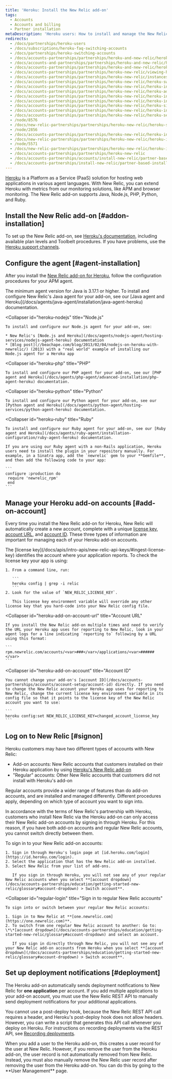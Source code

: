 ```yaml
---
title: 'Heroku: Install the New Relic add-on'
tags:
  - Accounts
  - Accounts and billing
  - Partner installation
metaDescription: 'Heroku users: How to install and manage the New Relic agent as an add-on account.'
redirects:
  - /docs/partnerships/heroku-users
  - /docs/subscriptions/heroku-faq-switching-accounts
  - /docs/partnerships/heroku-switching-accounts
  - /docs/accounts-partnerships/partnerships/heroku-and-new-relic/heroku-installing-new-relic
  - /docs/accounts-and-partnerships/partnerships/heroku-and-new-relic/heroku-installing-new-relic
  - /docs/accounts-partnerships/partnerships/heroku-and-new-relic/heroku-switching-accounts
  - /docs/accounts-partnerships/partnerships/heroku-new-relic/viewing-heroku-instances
  - /docs/accounts-partnerships/partnerships/heroku-new-relic/instances-dashboard-heroku-add
  - /docs/accounts-partnerships/partnerships/heroku-new-relic/heroku-switching-accounts
  - /docs/accounts-partnerships/partnerships/heroku-new-relic/heroku-installing-new-relic
  - /docs/accounts-partnerships/partnerships/heroku-new-relic/heroku-additional-new-relic-accounts
  - /docs/accounts-partnerships/partnerships/heroku-new-relic/heroku-instances-dashboard
  - /docs/accounts-partnerships/partnerships/heroku-new-relic/heroku-install-new-relic-add
  - /docs/accounts-partnerships/partnerships/heroku-new-relic/heroku-sign-new-relic
  - /docs/accounts-partnerships/partnerships/heroku-new-relic/heroku-install-new-relic-add-on
  - /docs/accounts-partnerships/partnerships/heroku-new-relic/heroku-set-deployment-notifications
  - /node/8576
  - /docs/new-relic-partnerships/partnerships/heroku-new-relic/heroku-sign-new-relic
  - /node/2856
  - /docs/accounts-partnerships/partnerships/heroku-new-relic/heroku-instances-page
  - /docs/new-relic-partnerships/partnerships/heroku-new-relic/heroku-instances-page
  - /node/5571
  - /docs/new-relic-partnerships/partnerships/heroku-new-relic/heroku-install-new-relic-add
  - /docs/accounts-partnerships/partnerships/heroku-new-relic
  - /docs/accounts-partnerships/accounts/install-new-relic/partner-based-installation/heroku-install-new-relic-add
  - /docs/accounts-partnerships/install-new-relic/partner-based-installation/heroku-install-new-relic-add
---
```


[Heroku](https://devcenter.heroku.com/articles/newrelic) is a Platform as a Service (PaaS) solution for hosting web applications in various agent languages. With New Relic, you can extend Heroku with metrics from our monitoring solutions, like APM and browser monitoring. The New Relic add-on supports Java, Node.js, PHP, Python, and Ruby.

## Install the New Relic add-on [#addon-installation]

To set up the New Relic add-on, see [Heroku's documentation](https://devcenter.heroku.com/articles/newrelic), including available plan levels and Toolbelt procedures. If you have problems, use the [Heroku support channels](https://devcenter.heroku.com/articles/support-channels).

## Configure the agent [#agent-installation]

After you install the [New Relic add-on for Heroku](https://devcenter.heroku.com/articles/newrelic), follow the configuration procedures for your APM agent.

<CollapserGroup>
  <Collapser
    id="heroku-java"
    title="Java"
  >
    The minimum agent version for Java is 3.17.1 or higher. To install and configure New Relic's Java agent for your add-on, see our [Java agent and Heroku](/docs/agents/java-agent/installation/java-agent-heroku) documentation.
  </Collapser>

  <Collapser
    id="heroku-nodejs"
    title="Node.js"
  >
    To install and configure our Node.js agent for your add-on, see:

    * New Relic's [Node.js and Heroku](/docs/agents/nodejs-agent/hosting-services/nodejs-agent-heroku) documentation
    * [Blog post](//beachape.com/blog/2013/02/04/nodejs-on-heroku-with-newrelic/) (2013) with a "real world" example of installing our Node.js agent for a Heroku app
  </Collapser>

  <Collapser
    id="heroku-php"
    title="PHP"
  >
    To install and configure our PHP agent for your add-on, see our [PHP agent and Heroku](/docs/agents/php-agent/advanced-installation/php-agent-heroku) documentation.
  </Collapser>

  <Collapser
    id="heroku-python"
    title="Python"
  >
    To install and configure our Python agent for your add-on, see our [Python agent and Heroku](/docs/agents/python-agent/hosting-services/python-agent-heroku) documentation.
  </Collapser>

  <Collapser
    id="heroku-ruby"
    title="Ruby"
  >
    To install and configure our Ruby agent for your add-on, see our [Ruby agent and Heroku](/docs/agents/ruby-agent/installation-configuration/ruby-agent-heroku) documentation.

    If you are using our Ruby agent with a non-Rails application, Heroku users need to install the plugin in your repository manually. For example, in a Sinatra app, add the `newrelic` gem to your **Gemfile**, and then add the following code to your app:

    ```
    configure :production do
     require 'newrelic_rpm'
     end
    ```
  </Collapser>
</CollapserGroup>

## Manage your Heroku add-on accounts [#add-on-account]

Every time you install the New Relic add-on for Heroku, New Relic will automatically create a new account, complete with a unique [license key](#heroku-add-on-license-key), [account URL](#heroku-add-on-account-url), and [account ID](#heroku-add-on-account). These three types of information are important for managing each of your Heroku add-on accounts.

<CollapserGroup>
  <Collapser
    id="heroku-add-on-license-key"
    title="License key"
  >
    The [license key](/docs/apis/intro-apis/new-relic-api-keys/#ingest-license-key) identifies the account where your application reports. To check the license key your app is using:

    1. From a command line, run:

       ```
       heroku config | grep -i relic
       ```
    2. Look for the value of `NEW_RELIC_LICENSE_KEY`.

       This license key environment variable will override any other license key that you hard-code into your New Relic config file.
  </Collapser>

  <Collapser
    id="heroku-add-on-account-url"
    title="Account URL"
  >
    If you install the New Relic add-on multiple times and need to verify the URL your Heroku app uses for reporting to New Relic, look in your agent logs for a line indicating `reporting to` following by a URL using this format:

    ```
    rpm.newrelic.com/accounts/<var>###</var>/applications/<var>######</var>
    ```
  </Collapser>

  <Collapser
    id="heroku-add-on-account"
    title="Account ID"
  >
    You cannot change your add-on's [account ID](/docs/accounts-partnerships/accounts/account-setup/account-id) directly. If you need to change the New Relic account your Heroku app uses for reporting to New Relic, change the current license key environment variable in its config file so that it points to the license key of the New Relic account you want to use:

    ```
    heroku config:set NEW_RELIC_LICENSE_KEY=changed_account_license_key
    ```
  </Collapser>
</CollapserGroup>

## Log on to New Relic [#signon]

Heroku customers may have two different types of accounts with New Relic:

* Add-on accounts: New Relic accounts that customers installed on their Heroku application by using [Heroku's New Relic add-on](https://addons.heroku.com/newrelic)
* "Regular" accounts: Other New Relic accounts that customers did not install with Heroku's add-on

Regular accounts provide a wider range of features than do add-on accounts, and are installed and managed differently. Different procedures apply, depending on which type of account you want to sign into.

In accordance with the terms of New Relic's partnership with Heroku, customers who install New Relic via the Heroku add-on can only access their New Relic add-on accounts by signing in through Heroku. For this reason, if you have both add-on accounts and regular New Relic accounts, you cannot switch directly between them.

<CollapserGroup>
  <Collapser
    id="heroku-add-on-login"
    title="Sign in to New Relic add-on account through Heroku"
  >
    To sign in to your New Relic add-on accounts:

    1. Sign in through Heroku's login page at [id.heroku.com/login](https://id.heroku.com/login).
    2. Select the application that has the New Relic add-on installed.
    3. Select New Relic from your list of add-ons.

       If you sign in through Heroku, you will not see any of your regular New Relic accounts when you select **[account dropdown](/docs/accounts-partnerships/education/getting-started-new-relic/glossary#account-dropdown) > Switch account**.
  </Collapser>

  <Collapser
    id="regular-login"
    title="Sign in to regular New Relic accounts"
  >
    To sign into or switch between your regular New Relic accounts:

    1. Sign in to New Relic at **[one.newrelic.com](https://one.newrelic.com)**.
    2. To switch from one regular New Relic account to another: Go to: \*\*[account dropdown](/docs/accounts-partnerships/education/getting-started-new-relic/glossary#account-dropdown) and select an account.

       If you sign in directly through New Relic, you will not see any of your New Relic add-on accounts from Heroku when you select **[account dropdown](/docs/accounts-partnerships/education/getting-started-new-relic/glossary#account-dropdown) > Switch account**.
  </Collapser>
</CollapserGroup>

## Set up deployment notifications [#deployment]

The Heroku add-on automatically sends deployment notifications to New Relic for **one application** per account. If you add multiple applications to your add-on account, you must use the New Relic REST API to manually send deployment notifications for your additional applications.

You cannot use a post-deploy hook, because the New Relic REST API call requires a header, and Heroku's post-deploy hook does not allow headers. However, you can write a script that generates this API call whenever you deploy on Heroku. For instructions on recording deployments via the REST API, see [Recording deployments](/docs/apm/new-relic-apm/maintenance/recording-deployments#api).

<Callout variant="important">
  When you add a user to the Heroku add-on, this creates a user record for the user at New Relic. However, if you remove the user from the Heroku add-on, the user record is not automatically removed from New Relic. Instead, you must also manually remove the New Relic user record after removing the user from the Heroku add-on. You can do this by going to the **User Management** page.
</Callout>
